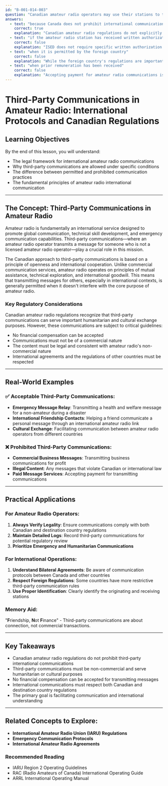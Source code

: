 ```yaml
---
id: "B-001-014-003"
question: "Canadian amateur radio operators may use their stations to transmit international communications on behalf of a third party:"
answers:
  - text: "because Canada does not prohibit international communications on behalf of third parties"
    correct: true
    explanation: "Canadian amateur radio regulations do not explicitly prohibit third-party international communications, which means these communications are implicitly permitted under specific conditions outlined in international amateur radio agreements. This approach allows amateur radio to serve its fundamental purpose of fostering international communication and providing emergency communication services when needed."
  - text: "if the amateur radio station has received written authorization from Innovation, Science and Economic Development Canada"
    correct: false
    explanation: "ISED does not require specific written authorization for third-party international communications. The regulations are based on broader international amateur radio principles rather than requiring station-by-station approvals for each communication event."
  - text: "when it is permitted by the foreign country"
    correct: false
    explanation: "While the foreign country's regulations are important, Canadian operators must also comply with Canadian regulations. Permissibility isn't solely determined by the destination country's rules, but by a combination of Canadian and international amateur radio guidelines."
  - text: "when prior remuneration has been received"
    correct: false
    explanation: "Accepting payment for amateur radio communications is strictly prohibited. Amateur radio is a non-commercial service, and transmitting messages for financial compensation violates the fundamental principles of amateur radio operation."
---
```


# Third-Party Communications in Amateur Radio: International Protocols and Canadian Regulations

## Learning Objectives
By the end of this lesson, you will understand:
- The legal framework for international amateur radio communications
- Why third-party communications are allowed under specific conditions
- The difference between permitted and prohibited communication practices
- The fundamental principles of amateur radio international communication

---

## The Concept: Third-Party Communications in Amateur Radio

Amateur radio is fundamentally an international service designed to promote global communication, technical skill development, and emergency communication capabilities. Third-party communications—where an amateur radio operator transmits a message for someone who is not a licensed amateur radio operator—play a crucial role in this mission.

The Canadian approach to third-party communications is based on a principle of openness and international cooperation. Unlike commercial communication services, amateur radio operates on principles of mutual assistance, technical exploration, and international goodwill. This means that transmitting messages for others, especially in international contexts, is generally permitted when it doesn't interfere with the core purpose of amateur radio.

### Key Regulatory Considerations

Canadian amateur radio regulations recognize that third-party communications can serve important humanitarian and cultural exchange purposes. However, these communications are subject to critical guidelines:
- No financial compensation can be accepted
- Communications must not be of a commercial nature
- The content must be legal and consistent with amateur radio's non-commercial nature
- International agreements and the regulations of other countries must be respected

---

## Real-World Examples

### ✅ Acceptable Third-Party Communications:
- **Emergency Message Relay**: Transmitting a health and welfare message for a non-amateur during a disaster
- **International Friendship Contacts**: Helping a friend communicate a personal message through an international amateur radio link
- **Cultural Exchange**: Facilitating communication between amateur radio operators from different countries

### ❌ Prohibited Third-Party Communications:
- **Commercial Business Messages**: Transmitting business communications for profit
- **Illegal Content**: Any messages that violate Canadian or international law
- **Paid Message Services**: Accepting payment for transmitting communications

---

## Practical Applications

### For Amateur Radio Operators:
1. **Always Verify Legality**: Ensure communications comply with both Canadian and destination country regulations
2. **Maintain Detailed Logs**: Record third-party communications for potential regulatory review
3. **Prioritize Emergency and Humanitarian Communications**

### For International Operations:
1. **Understand Bilateral Agreements**: Be aware of communication protocols between Canada and other countries
2. **Respect Foreign Regulations**: Some countries have more restrictive third-party communication rules
3. **Use Proper Identification**: Clearly identify the originating and receiving stations

### Memory Aid:
"**F**riendship, **N**ot **F**inance" - Third-party communications are about connection, not commercial transactions.

---

## Key Takeaways

- Canadian amateur radio regulations do not prohibit third-party international communications
- Third-party communications must be non-commercial and serve humanitarian or cultural purposes
- No financial compensation can be accepted for transmitting messages
- International communications must respect both Canadian and destination country regulations
- The primary goal is facilitating communication and international understanding

---

## Related Concepts to Explore:
- **International Amateur Radio Union (IARU) Regulations**
- **Emergency Communication Protocols**
- **International Amateur Radio Agreements**

### Recommended Reading
- IARU Region 2 Operating Guidelines
- RAC (Radio Amateurs of Canada) International Operating Guide
- ARRL International Operating Manual